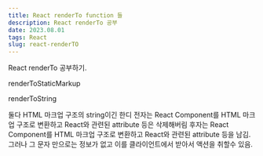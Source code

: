 ```yaml
---
title: React renderTo function 들
description: React renderTo 공부
date: 2023.08.01
tags: React
slug: react-renderTO
---
```


React renderTo 공부하기.

renderToStaticMarkup

renderToString

둘다 HTML 마크업 구조의 string이긴 한디
전자는 React Component를 HTML 마크업 구조로 변환하고 React와 관련된 attribute 등은 삭제해버림
후자는 React Component를 HTML 마크업 구조로 변환하고 React와 관련된 attribute 등을 남김.
그러나 그 문자 만으로는 정보가 없고 이를 클라이언트에서 받아서 액션을 취할수 있음.
